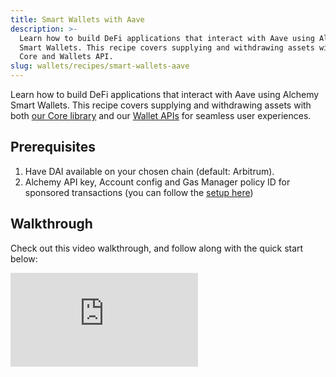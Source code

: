 ```yaml
---
title: Smart Wallets with Aave
description: >-
  Learn how to build DeFi applications that interact with Aave using Alchemy
  Smart Wallets. This recipe covers supplying and withdrawing assets with both
  Core and Wallets API.
slug: wallets/recipes/smart-wallets-aave
---
```


Learn how to build DeFi applications that interact with Aave using Alchemy Smart Wallets. This recipe covers supplying and withdrawing assets with both [our Core library](/wallets/reference/aa-sdk/core) and our [Wallet APIs](/wallets/api-reference/smart-wallets/wallet-api-endpoints/wallet-api-endpoints/wallet-request-account) for seamless user experiences.

## Prerequisites

1. Have DAI available on your chosen chain (default: Arbitrum).
2. Alchemy API key, Account config and Gas Manager policy ID for sponsored transactions (you can follow the [setup here](https://www.alchemy.com/docs/wallets/react/setup))

## Walkthrough

Check out this video walkthrough, and follow along with the quick start below:

<div
  style={{
    position: "relative",
    paddingBottom: "56.25%",
    height: 0,
    overflow: "hidden",
    maxWidth: "100%",
  }}
>
  <iframe
    style={{
      position: "absolute",
      top: 0,
      left: 0,
      width: "100%",
      height: "100%",
    }}
    src="https://www.youtube.com/embed/-IiXloGXseo?si=wAsVb96E_wShHocy"
    title="YouTube video player"
    frameborder="0"
    allow="accelerometer; autoplay; clipboard-write; encrypted-media; gyroscope; picture-in-picture; web-share; fullscreen"
    referrerpolicy="strict-origin-when-cross-origin"
    allowfullscreen
  />
</div>

## Quick Start

1. **Clone and setup:**

   <CodeBlocks>

   ```bash HTTPS
   git clone https://github.com/alchemyplatform/smart-wallets-aave.git
   cd smart-wallets-aave
   npm install
   ```

   ```bash SSH
   git clone git@github.com:alchemyplatform/smart-wallets-aave.git
   cd smart-wallets-aave
   npm install
   ```

   ```bash "GitHub CLI"
   gh repo clone alchemyplatform/smart-wallets-aave
   cd smart-wallets-aave
   npm install
   ```

   </CodeBlocks>

2. **Configure environment:**

   ```bash
   cp .env.example .env
   # Fill in your ALCHEMY_API_KEY, PRIVATE_KEY, and PAYMASTER_POLICY_ID
   ```

3. **Initialize smart wallet and get address:**

   ```bash
   npm run account
   ```

4. **Fund your smart wallet:**
   Send 0.01+ DAI to the smart wallet address from step 3

5. **Interact with Aave:**
   ```bash
   npm run supply   # Supply assets to Aave
   npm run withdraw # Withdraw assets from Aave
   ```

<Steps>

<Step title="Configure the integration">

The configuration is centralized in `src/config.ts` for easy customization:

```typescript
import { arbitrum, sepolia } from "@account-kit/infra";

export const config = {
  // Network configuration - change this to switch chains
  chain: arbitrum, // Can be changed to sepolia, polygon, etc.

  // Token and protocol addresses
  addresses: {
    dai: {
      [arbitrum.id]: "0xDA10009cBd5D07dd0CeCc66161FC93D7c9000da1",
      [sepolia.id]: "0x68194a729C2450ad26072b3D33ADaCbcef39D574",
    },
    aaveV3Pool: {
      [arbitrum.id]: "0x794a61358D6845594F94dc1DB02A252b5b4814aD",
      [sepolia.id]: "0x6Ae43d3271ff6888e7Fc43Fd7321a503ff738951",
    },
  },

  // Transaction amounts
  amounts: {
    deposit: "0.01", // Amount to deposit
    withdraw: "0.01", // Amount to withdraw
  },
};
```

</Step>

<Step title="Interact with Aave Protocol">

<Tabs>
  <Tab title="Core (@aa-sdk/core)">

This approach uses the direct `@aa-sdk/core` implementation for simpler, more streamlined Aave interactions.

```typescript
import { LocalAccountSigner } from "@aa-sdk/core";
import { createModularAccountAlchemyClient } from "@account-kit/smart-contracts";
import { alchemy } from "@account-kit/infra";
import { reserve, supply, withdraw } from "@aave/client/actions";
import {
  currentChain,
  getCurrentTokenAddress,
  getCurrentAavePoolAddress,
  config,
} from "./config";

// Supply assets to Aave
async function executeSupply() {
  const alchemyApiKey = process.env.ALCHEMY_API_KEY!;
  const privateKey = process.env.PRIVATE_KEY! as `0x${string}`;
  const policyId = process.env.PAYMASTER_POLICY_ID! as `0x${string}`;

  // Setup signer
  const signer = LocalAccountSigner.privateKeyToAccountSigner(privateKey);

  // Create smart account client with gas sponsorship
  const smartAccountClient = await createModularAccountAlchemyClient({
    transport: alchemy({ apiKey: alchemyApiKey }),
    policyId, // Enables gas sponsorship
    chain: currentChain,
    signer,
  });

  const accountAddress = smartAccountClient.account.address;

  // Get reserve data from Aave
  const reserveDataResult = await reserve(client, {
    market: evmAddress(getCurrentAavePoolAddress()),
    underlyingToken: evmAddress(getCurrentTokenAddress()),
    chainId: chainId(currentChain.id),
    user: accountAddress,
  });

  const reserveData = reserveDataResult.value;

  // Get supply transaction data
  const supplyResult = await supply(client, {
    market: reserveData.market.address,
    amount: {
      erc20: {
        currency: reserveData.underlyingToken.address,
        value: config.amounts.deposit,
      },
    },
    sender: evmAddress(accountAddress),
    chainId: reserveData.market.chain.chainId,
  });

  let supplyData = supplyResult.value;

  // Handle transactions (approval + supply or just supply)
  if (supplyData.__typename === "ApprovalRequired") {
    // Send approval transaction
    const approvalTx = await smartAccountClient.sendUserOperation({
      account: smartAccountClient.account,
      uo: {
        target: supplyData.approval.to,
        data: supplyData.approval.data,
      },
    });

    await smartAccountClient.getUserOperationReceipt(approvalTx.hash);

    // Send supply transaction
    const supplyTx = await smartAccountClient.sendUserOperation({
      account: smartAccountClient.account,
      uo: {
        target: supplyData.originalTransaction.to,
        data: supplyData.originalTransaction.data,
        value: BigInt(supplyData.originalTransaction.value),
      },
    });

    console.log("Supply completed! Hash:", supplyTx.hash);
  }
}

// Withdraw assets from Aave
async function executeWithdraw() {
  // Setup same as supply...
  const smartAccountClient = await createModularAccountAlchemyClient({
    transport: alchemy({ apiKey: alchemyApiKey }),
    policyId,
    chain: currentChain,
    signer,
  });

  // Get withdraw transaction data
  const withdrawResult = await withdraw(client, {
    market: reserveData.market.address,
    amount: {
      erc20: {
        currency: reserveData.underlyingToken.address,
        value: { exact: config.amounts.withdraw }, // or { max: true } for all
      },
    },
    sender: evmAddress(accountAddress),
    chainId: reserveData.market.chain.chainId,
  });

  let withdrawData = withdrawResult.value;

  if (withdrawData.__typename === "TransactionRequest") {
    const withdrawTx = await smartAccountClient.sendUserOperation({
      account: smartAccountClient.account,
      uo: {
        target: withdrawData.to,
        data: withdrawData.data,
        value: BigInt(withdrawData.value),
      },
    });

    console.log("Withdrawal completed! Hash:", withdrawTx.hash);
  }
}
```

  </Tab>
  <Tab title="Wallet APIs (@account-kit/wallet-client)">

This approach uses the higher-level wallet-client API with explicit prepare/sign/send workflow for Aave interactions.

```typescript
import { createSmartWalletClient } from "@account-kit/wallet-client";
import { alchemy, arbitrum } from "@account-kit/infra";
import { LocalAccountSigner } from "@aa-sdk/core";

// Setup smart wallet client
const smartWalletClient = createSmartWalletClient({
  signer: LocalAccountSigner.privateKeyToAccountSigner(privateKey),
  chain: arbitrum,
  transport: alchemy({ apiKey: alchemyApiKey }),
});

const account = await smartWalletClient.requestAccount();

// Get Aave operation data (supply/withdraw)
const aaveData = await getAaveOperationData(); // implementation same as Core approach

// Prepare transaction calls based on operation type
const calls = [];
if (aaveData.__typename === "ApprovalRequired") {
  // For supply operations requiring approval
  calls.push({
    to: aaveData.approval.to,
    data: aaveData.approval.data,
  });
  calls.push({
    to: aaveData.originalTransaction.to,
    data: aaveData.originalTransaction.data,
    value: toHex(BigInt(aaveData.originalTransaction.value)),
  });
} else if (aaveData.__typename === "TransactionRequest") {
  // For direct operations (withdrawals, approved supplies)
  calls.push({
    to: aaveData.to,
    data: aaveData.data,
    value: toHex(BigInt(aaveData.value)),
  });
}

// Prepare, sign, and send with gas sponsorship
const preparedCalls = await smartWalletClient.prepareCalls({
  calls,
  from: account.address,
  capabilities: {
    paymasterService: {
      policyId: policyId, // Gas sponsorship
    },
  },
});

const signedCalls = await smartWalletClient.signPreparedCalls(preparedCalls);
const result = await smartWalletClient.sendPreparedCalls(signedCalls);

console.log(
  "Aave operation completed! Hash:",
  result.receipts![0]?.transactionHash,
);
```

  </Tab>
</Tabs>

</Step>

<Step title="Available Scripts">

The repository includes convenient scripts for different approaches:

```bash
# Core implementation (recommended)
npm run core:account   # Initialize account
npm run core:supply    # Supply to Aave
npm run core:withdraw  # Withdraw from Aave

# Wallet APIs implementation
npm run wallet:account   # Initialize account
npm run wallet:supply    # Supply to Aave
npm run wallet:withdraw  # Withdraw from Aave

# Default scripts (use Core)
npm run account  # Defaults to core:account
npm run supply   # Defaults to core:supply
npm run withdraw # Defaults to core:withdraw
```

</Step>

</Steps>

## Success!

You can now interact with Aave protocol through smart wallets with sponsored gas fees, enabling seamless DeFi experiences for supplying, withdrawing, and managing liquidity without gas complexity.

## Resources

- [Aave V3 Documentation](https://docs.aave.com/developers/)
- [Alchemy Smart Wallets Quickstart](https://www.alchemy.com/docs/wallets/react/quickstart)
- [Gas Manager Setup](https://www.alchemy.com/docs/setup-a-gas-manager-policy)
- [Aave Contract Addresses](https://aave.com/docs/resources/addresses)
